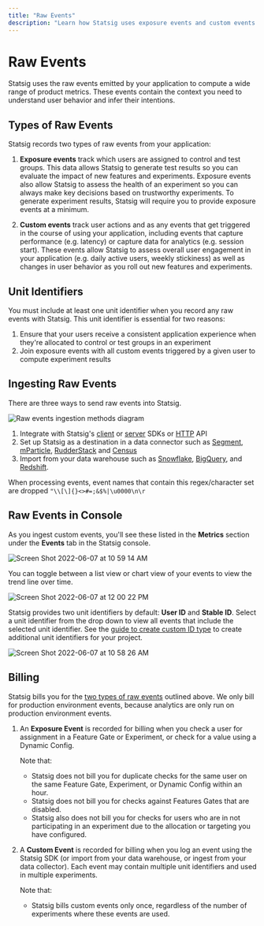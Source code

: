 ```yaml
---
title: "Raw Events"
description: "Learn how Statsig uses exposure events and custom events from your application to compute metrics and generate experiment results."
---
```


# Raw Events

Statsig uses the raw events emitted by your application to compute a wide range of product metrics. These events contain the context you need to understand user behavior and infer their intentions.

## Types of Raw Events
Statsig records two types of raw events from your application:

1. **Exposure events** track which users are assigned to control and test groups. This data allows Statsig to generate test results so you can evaluate the impact of new features and experiments. Exposure events also allow Statsig to assess the health of an experiment so you can always make key decisions based on trustworthy experiments. To generate experiment results, Statsig will require you to provide exposure events at a minimum. 

2. **Custom events** track user actions and as any events that get triggered in the course of using your application, including events that capture performance (e.g. latency) or capture data for analytics (e.g. session start). These events allow Statsig to assess overall user engagement in your application (e.g. daily active users, weekly stickiness) as well as changes in user behavior as you roll out new features and experiments.

## Unit Identifiers
You must include at least one unit identifier when you record any raw events with Statsig. This unit identifier is essential for two reasons:
1. Ensure that your users receive a consistent application experience when they're allocated to control or test groups in an experiment 
2. Join exposure events with all custom events triggered by a given user to compute experiment results

## Ingesting Raw Events

There are three ways to send raw events into Statsig.

![Raw events ingestion methods diagram](https://user-images.githubusercontent.com/1315028/182466148-a40ad007-a60a-47b8-9cd3-9b27d0af82ed.png)

1. Integrate with Statsig's [client](/client/introduction) or [server](/server/introduction) SDKs or [HTTP](/http-api) API
2. Set up Statsig as a destination in a data connector such as [Segment](/integrations/data-connectors/segment#configuring-incoming-events), [mParticle](/integrations/data-connectors/mparticle#configuring-incoming-events), [RudderStack](/integrations/data-connectors/rudderstack#configuring-incoming-events) and [Census](/integrations/data-connectors/census#configuring-incoming-events)
3. Import from your data warehouse such as [Snowflake](/integrations/data-imports/snowflake#direct-ingestion-from-snowflake), [BigQuery](/integrations/data-imports/bigquery), and [Redshift](/integrations/data-imports/redshift#direct-ingestion).

<Note>When processing events, event names that contain this regex/character set are dropped `"\\[\]{}<>#=;&$%|\u0000\n\r`</Note>

## Raw Events in Console
As you ingest custom events, you'll see these listed in the **Metrics** section under the **Events** tab in the Statsig console. 

![Screen Shot 2022-06-07 at 10 59 14 AM](https://user-images.githubusercontent.com/101903926/172451019-fc450842-a546-4ea0-94a9-d54df8279ed2.png)

You can toggle between a list view or chart view of your events to view the trend line over time.  

![Screen Shot 2022-06-07 at 12 00 22 PM](https://user-images.githubusercontent.com/101903926/172461387-a3d42641-2c2c-4128-aabc-fc2b5dba2ed9.png)

Statsig provides two unit identifiers by default: **User ID** and **Stable ID**. Select a unit identifier from the drop down to view all events that include the selected unit identifier. See the [guide to create custom ID type](/guides/experiment-on-custom-id-types#step-1---add-companyid-as-a-new-id-type-in-your-project-settings) to create additional unit identifiers for your project. 

![Screen Shot 2022-06-07 at 10 58 26 AM](https://user-images.githubusercontent.com/101903926/172450890-4a4c95eb-a362-49a6-90ad-68f3460a933f.png)

## Billing
Statsig bills you for the [two types of raw events](/metrics/raw-events#types-of-raw-events) outlined above. We only bill for production environment events, because analytics are only run on production environment events. 

1. An **Exposure Event** is recorded for billing when you check a user for assignment in a Feature Gate or Experiment, or check for a value using a Dynamic Config. 
   
   Note that:
   - Statsig does not bill you for duplicate checks for the same user on the same Feature Gate, Experiment, or Dynamic Config within an hour. 
   - Statsig does not bill you for checks against Features Gates that are disabled. 
   - Statsig also does not bill you for checks for users who are in not participating in an experiment due to the allocation or targeting you have configured.
 
2. A **Custom Event** is recorded for billing when you log an event using the Statsig SDK (or import from your data warehouse, or ingest from your data collector). Each event may contain multiple unit identifiers and used in multiple experiments. 

   Note that:
   - Statsig bills custom events only once, regardless of the number of experiments where these events are used.
